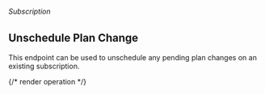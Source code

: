 ###### *Subscription*

## Unschedule Plan Change

This endpoint can be used to unschedule any pending plan changes on an existing subscription.

{/* render operation */}
